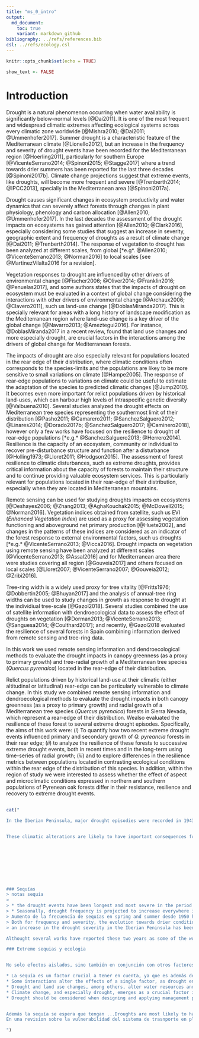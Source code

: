 ```yaml
---
title: "ms_0_intro"
output:  
  md_document:
    toc: true
    variant: markdown_github
bibliography: ../refs/references.bib
csl: ../refs/ecology.csl
---
```


```r
knitr::opts_chunk$set(echo = TRUE)
```

```r
show_text <- FALSE
```

# Introduction

Drought is a natural phenomenon occurring when water availability is significantly below-normal levels [@Dai2011]. It is one of the most frequent and widespread climatic extremes affecting ecological systems across every climatic zone worldwide [@Mishra2010; @Dai2011; @Ummenhofer2017]. Summer drought is a characteristic feature of the Mediterranean climate [@Lionello2012], but an increase in the frequency and severity of drought events have been recorded for the Mediterranean region [@Hoerling2011], particularly for southern Europe [@VicenteSerrano2014; @Spinoni2015; @Stagge2017] where a trend towards drier summers has been reported for the last three decades [@Spinoni2017b]. Climate change projections suggest that extreme events, like droughts, will become more frequent and severe [@Trenberth2014; @IPCC2013], specially in the Mediterranean area [@Spinoni2017a].

Drought causes significant changes in ecosystem productivity and water dynamics that can severely affect forests through changes in plant physiology, phenology and carbon allocation [@Allen2010; @Ummenhofer2017]. In the last decades the assessment of the drought impacts on ecosystems has gained attention [@Allen2010; @Clark2016], especially considering some studies that suggest an increase in severity, geographic extent and frequency of droughts as a result of climate change [@Dai2011; @Trenberth2014]. The response of vegetation to drought has been analyzed at different scales, from global [*e.g*. @Allen2010; @VicenteSerrano2013; @Norman2016] to local scales [see @MartinezVilalta2016 for a revision].  

Vegetation responses to drought are influenced by other drivers of environmental change [@Fischer2006; @Oliver2014; @Franklin2016; @Penuelas2017], and some authors states that the impacts of drought on ecosystem must be evaluated in a context of global change considering the interactions with other drivers of environmental change [@Archaux2006; @Clavero2011], such us land-use change [@DoblasMiranda2017]. This is specially relevant for areas with a long history of landscape modification as the Mediterranean region where land-use change is a key driver of the global change [@Navarro2013; @Ameztegui2016]. For instance, @DoblasMiranda2017 in a recent review, found that land use changes and more especially drought, are crucial factors in the interactions among the drivers of global change for Mediterranean forests. 

The impacts of drought are also especially relevant for populations located in the rear edge of their distribution, where climatic conditions often corresponds to the species-limits and the populations are likey to be more sensitive to small variations on climate [@Hampe2005]. The response of rear-edge populations to variations on climate could be useful to estimate the adaptation of the species to predicted climatic changes [@Jump2010]. It becomes even more important for relict populations driven by historical land-uses, which can harbour high levels of intraspecific genetic diversity [@Valbuena2010]. 
Several studies analyzed the drought effects on Mediterranean tree species representing the southermost limit of their distribution [@Pasho2011; @Camarero2011; @SanchezSalguero2012; @Linares2014; @Dorado2017b; @SanchezSalguero2017; @Caminero2018], however only a few works have focused on the resilience to drought of rear-edge populations [*e.g.* @SanchezSalguero2013; @Herrero2014]. Resilience is the capacity of an ecosystem, community or individual to recover pre-disturbance structure and function after a disturbance [@Holling1973; @Lloret2011; @Hodgson2015]. The assessment of forest resilience to climatic disturbances, such as extreme droughts, provides critical information about the capacity of forests to maintain their structure and to continue providing valuable ecosystem services. This is particularly relevant for populations located in their rear-edge of their distribution, especially when they are located in Mediterranean mountains.

Remote sensing can be used for studying droughts impacts on ecosystems [@Deshayes2006; @Zhang2013; @AghaKouchak2015; @McDowell2015; @Norman2016]. Vegetation indices obtained from satellite, such us EVI (*Enhanced Vegetation Index*) are used as a proxy for assessing vegetation functioning and aboveground net primary production [@Huete2002], and changes in the patterns of these indices are considered as an indicator of the forest response to external environmental factors, such us droughts [*e.g.* @VicenteSerrano2013; @Vicca2016]. Drought impacts on vegetation using remote sensing have been analyzed at different scales [@VicenteSerrano2013; @Assal2016] and for Mediterranean area there were studies covering all region [@Gouveia2017] and others focused on local scales [@Lloret2007; @VicenteSerrano2007; @Gouveia2012; @Zribi2016].

Tree-ring width is a widely used proxy for tree vitality [@Fritts1976; @Dobbertin2005; @Bhuyan2017] and the analysis of annual-tree ring widths can be used to study changes in growth as response to drought at the individiual tree-scale [@Gazol2018]. Several studies combined the use of satellite information with dendroecological data to assess the effect of droughts on vegetation [@Dorman2013; @VicenteSerrano2013; @Sanguesa2014; @Coulthard2017]; and recently, @Gazol2018 evaluated the resilience of several forests in Spain combining information derived from remote sensing and tree-ring data. 

In this work we used remote sensing information and dendroecological methods to evaluate the drought impacts in canopy greenness (as a proxy to primary growth) and tree-radial growth of a Mediterranean tree species (*Quercus pyrenaica*) located in the rear-edge of their distribution. 


Relict populations driven by historical land-use at their climatic (either altitudinal or latitudinal) rear-edge can be particularly vulnerable to climate change. In this study we combined remote sensing information and dendroecological methods to evaluate the drought impacts in both canopy greenness (as a proxy to primary growth) and radial growth of a Mediterranean tree species (*Quercus pyrenaica*) forests in Sierra Nevada, which represent a rear-edge of their distribution. Wealso evaluated the resilience of these forest to several extreme drought episodes. Specifically, the aims of this work were: (*i*) To quantify how two recent extreme drought events influenced primary and secondary growth of *Q. pyreancia* forests in their rear edge; (*ii*) to analyze the resilience of these forests to successive extreme drought events, both in recent times and in the long-term using time-series of radial growth; (*iii*) and to explore differences in the resilience metrics between populations located in contrasting ecological conditions within the rear edge of the distribution of this species. In addition, within the region of study we were interested to assess whether the effect of aspect and microclimatic conditions expressed in northern and southern populations of Pyrenean oak forests differ in their resistance, resilience and recovery to extreme drought events.



## 
```r
cat("

In the Iberian Peninsula, major drought episodies were recorded in 1943, 1981, 1995, 2000 and 2005 [@VicenteSerrano2014; @Guerreiro2017]. The 2004/2005 and 2011/2012 hydrological years are considered two of the worst drought periods recorded in the Iberian Peninsula, particularly in the southern sector [@GarciaHerrera2007; @Gouveia2015; @Trigo2013; @Guerreiro2017; @Pascoa2017]. These events were extreme in both its magnitude and spatial extent [@Gouveia2014].


These climatic alterations are likely to have important consequences for tree species dynamics at local and regional scales ( Peñuelas and Boada 2003 , Van Mantgem et al. 2009 , Matías and Jump 2015 ).









### Sequías 
> notas sequia
> 
> * the drought events have been longest and most severe in the period 1991-2010 for mediterranean are of Southern Europe  
> * Seasonally, drought frequency is projected to increase everywhere in Europe for both scenarios in spring and summer, especially over southern Europe, and less intensely in autumn [@Spinoni2017a]
> Aumento de la frecuencia de sequías en spring and summer desde 1950 hasta 2014 [@Spinoni2017b]
> Both for frequency and severity, the evolution towards drier conditions is more relevant in the last three decades over Mediterranean area in summer, 
> an increase in the drought severity in the Iberian Peninsula has been observed in the last decades [@VicenteSerrano2014]. 

Althought several works have reported these two years as some of the worst drought events, we characterised the drought at several spatio-temporal scales in the study area. From a long-term perspective, we compare the accumulated monthly precipitation at a meteorological station (Granada, Base Aérea) during the hydrological years 2004-2005 and 2011-2012 with the average of accumulated monthly precipitation for the period 1950-2015.

### Extreme sequias y ecologia 


No solo efectos aislados, sino también en conjunción con otros factores, sobre todo en el mediterráneo donde convergen muchos de los factores que pueden interaccionar: 

* La sequía es un factor crucial a tener en cuenta, ya que es además de los efectos que puede tener de forma aislada, se ha visto que además presenta muchas interacciones con otros factores, siendo por tanto un factor crucial (`$IMPROVE$` ver [@DoblasMiranda2017]):
* Some interactions alter the effects of a single factor, as drought enhances or decreases the effects of atmospheric components on plant ecophysiology
* Drought and land use changes, among others, alter water resources and lead to land degradation, vegetation regeneration decline, and expansion of forest diseases.
* Climate change, and especially drought, emerges as a crucial factor in most of the reviewed interactions and therefore it should be considered when it comes to designing and applying international management policies
* Drought should be considered when designing and applying management policies.


Además la sequía se espera que tengan ...Droughts are most likely to have the largest and most long-lasting impacts globally due to large indirect and lagged impacts and long recovery especially for forest ecosystems (ver  18 en @Ummenhofer2017). Así por ejemplo se ha visto que todos los biomas presentan una vulnerabilidad similar ...
En una revision sobre la vulnerabilidad del sistema de trasnporte en plantas al embolismo inducido por sequía, ha mostrado que una convergencia de la vulnerabilidad de los bosques a la sequía, mostrando que todos los biomas son igualmente vulnerables a los fallos hidráulicos independientemente del régimen de precipitación (Choat et al. 2012, doi:10.1038/nature11688)

")
```





